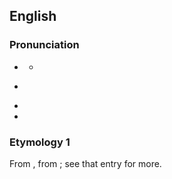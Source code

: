 {{also|Maroon}}
==English==
{{wikipedia}}

===Pronunciation===
* {{enPR|mə-ro͞onʹ}} {{IPA|en|/məˈɹuːn/}}
** {{audio|en|en-uk-maroon.ogg|Audio (UK)}}
* {{a|AU}} {{IPA|en|/məˈɹəʉn/|/məˈɹʉːn/}}
* {{hyphenation|en|ma|roon}}
* {{rhymes|en|uːn|əʊn|s=2}}

===Etymology 1===
From {{bor|en|fr|marron||feral; fugitive|pos=a}}, from {{der|en|es|cimarrón||fugitive, wild, feral}}; see that entry for more.